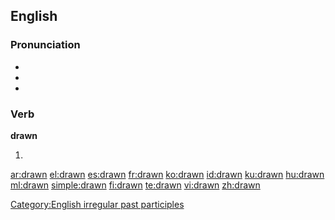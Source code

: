 ==English==

{{rank|bit|Indian|produce|826|drawn|field|street|attempt}}

===Pronunciation===
* {{IPA|/ˈdɻɔːn/}}
* {{audio|en-us-drawn.ogg|Audio (US)}}
* {{rhymes|ɔːn}}

===Verb===
'''drawn'''

# {{past participle of|[[draw]]}}

[[Category:English irregular past participles]]

[[ar:drawn]]
[[el:drawn]]
[[es:drawn]]
[[fr:drawn]]
[[ko:drawn]]
[[id:drawn]]
[[ku:drawn]]
[[hu:drawn]]
[[ml:drawn]]
[[simple:drawn]]
[[fi:drawn]]
[[te:drawn]]
[[vi:drawn]]
[[zh:drawn]]